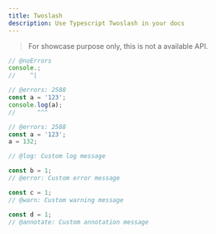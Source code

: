 ```yaml
---
title: Twoslash
description: Use Typescript Twoslash in your docs
---
```


> For showcase purpose only, this is not a available API.

```ts twoslash
// @noErrors
console.;
//    ^|
```

```ts twoslash
// @errors: 2588
const a = '123';
console.log(a);
//      ^^^
```

```ts twoslash
// @errors: 2588
const a = '123';
a = 132;

// @log: Custom log message

const b = 1;
// @error: Custom error message

const c = 1;
// @warn: Custom warning message

const d = 1;
// @annotate: Custom annotation message
```

